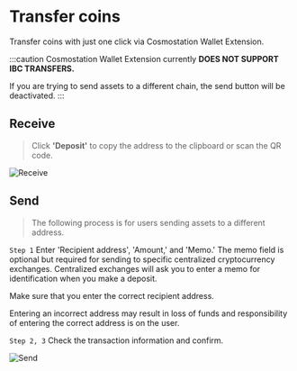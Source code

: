 
# Transfer coins

Transfer coins with just one click via Cosmostation Wallet Extension.

:::caution
Cosmostation Wallet Extension currently **DOES NOT SUPPORT IBC TRANSFERS.**

If you are trying to send assets to a different chain, the send button will be deactivated.
:::

## Receive

> Click **'Deposit'** to copy the address to the clipboard or scan the QR code.

![Receive](/img/guide/extension/transfer/deposit.png)

## Send

> The following process is for users sending assets to a different address.

`Step 1` Enter 'Recipient address', 'Amount,' and 'Memo.' The memo field is optional but required for sending to specific centralized cryptocurrency exchanges. Centralized exchanges will ask you to enter a memo for identification when you make a deposit.

<Callout type="warning" emoji="⚠️">
Make sure that you enter the correct recipient address.

Entering an incorrect address may result in loss of funds and responsibility of entering the correct address is on the user.

</Callout>

`Step 2, 3` Check the transaction information and confirm.

![Send](/img/guide/extension/transfer/send.png)
